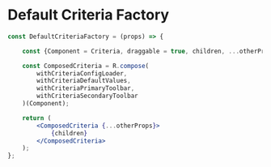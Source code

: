 
<Meta title="Templates/Components/Criteria" />

# Default Criteria Factory

```jsx
const DefaultCriteriaFactory = (props) => {

	const {Component = Criteria, draggable = true, children, ...otherProps} = props;

	const ComposedCriteria = R.compose(
		withCriteriaConfigLoader,
		withCriteriaDefaultValues,
		withCriteriaPrimaryToolbar,
		withCriteriaSecondaryToolbar
	)(Component);

	return (
		<ComposedCriteria {...otherProps}>
			{children}
		</ComposedCriteria>
	);
};
```